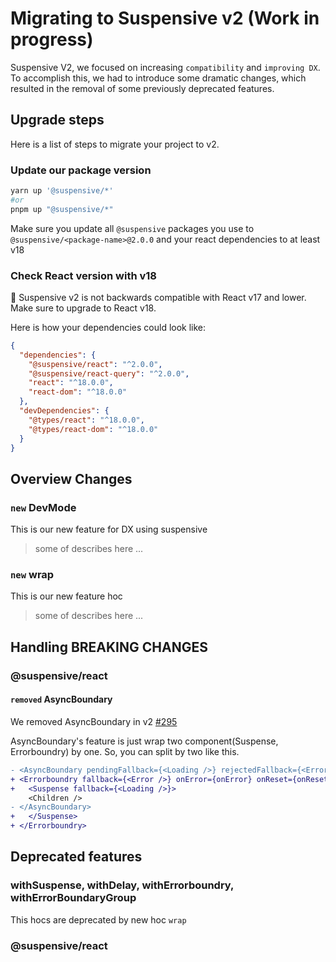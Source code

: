 
# Migrating to Suspensive v2 (Work in progress)

Suspensive V2, we focused on increasing `compatibility` and `improving DX`.
To accomplish this, we had to introduce some dramatic changes, which resulted in the removal of some previously deprecated features.

## Upgrade steps

Here is a list of steps to migrate your project to v2.

<Steps>

### Update our package version

```sh
yarn up '@suspensive/*'
#or
pnpm up "@suspensive/*"
```

Make sure you update all `@suspensive` packages you use to `@suspensive/<package-name>@2.0.0` and your react dependencies to at least v18

### Check React version with v18

<Callout>

🚨 Suspensive v2 is not backwards compatible with React v17 and lower. Make sure to upgrade to React v18.

</Callout>

Here is how your dependencies could look like:

```json
{
  "dependencies": {
    "@suspensive/react": "^2.0.0",
    "@suspensive/react-query": "^2.0.0",
    "react": "^18.0.0",
    "react-dom": "^18.0.0"
  },
  "devDependencies": {
    "@types/react": "^18.0.0",
    "@types/react-dom": "^18.0.0"
  }
}
```

</Steps>

## Overview Changes

### `new` DevMode

This is our new feature for DX using suspensive

> some of describes here ...

### `new` wrap

This is our new feature hoc

> some of describes here ...

## Handling BREAKING CHANGES

### @suspensive/react

#### `removed` AsyncBoundary

We removed AsyncBoundary in v2 [#295](https://github.com/suspensive/react/issues/295)

AsyncBoundary's feature is just wrap two component(Suspense, Errorboundry) by one.
So, you can split by two like this.

```diff
- <AsyncBoundary pendingFallback={<Loading />} rejectedFallback={<Error />} onError={onError} onReset={onReset}>
+ <Errorboundry fallback={<Error />} onError={onError} onReset={onReset}>
+   <Suspense fallback={<Loading />}>
    <Children />
- </AsyncBoundary>
+   </Suspense>
+ </Errorboundry>
```

## Deprecated features

### withSuspense, withDelay, withErrorboundry, withErrorBoundaryGroup

This hocs are deprecated by new hoc `wrap`

### @suspensive/react
